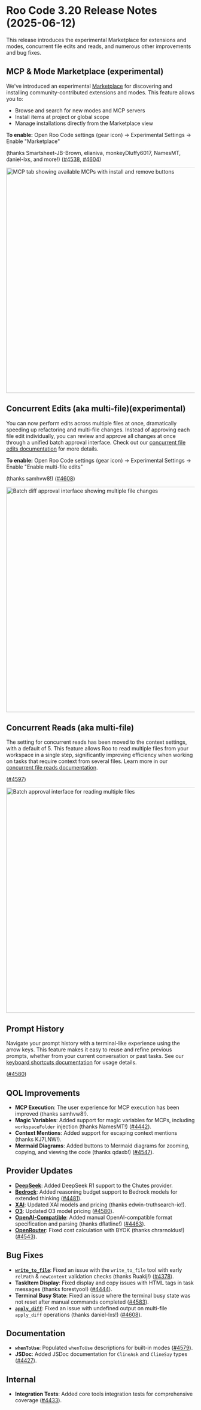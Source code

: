# Roo Code 3.20 Release Notes (2025-06-12)

This release introduces the experimental Marketplace for extensions and modes, concurrent file edits and reads, and numerous other improvements and bug fixes.

## MCP & Mode Marketplace (experimental)

We've introduced an experimental [Marketplace](/features/marketplace) for discovering and installing community-contributed extensions and modes. This feature allows you to:
- Browse and search for new modes and MCP servers
- Install items at project or global scope
- Manage installations directly from the Marketplace view

**To enable:** Open Roo Code settings (gear icon) → Experimental Settings → Enable "Marketplace"

(thanks Smartsheet-JB-Brown, elianiva, monkeyDluffy6017, NamesMT, daniel-lxs, and more!) ([#4538](https://github.com/RooCodeInc/Roo-Code/pull/4538), [#4604](https://github.com/RooCodeInc/Roo-Code/pull/4604))

<img src="/img/marketplace/marketplace-1.png" alt="MCP tab showing available MCPs with install and remove buttons" width="600" />

## Concurrent Edits (aka multi-file)(experimental)

You can now perform edits across multiple files at once, dramatically speeding up refactoring and multi-file changes. Instead of approving each file edit individually, you can review and approve all changes at once through a unified batch approval interface. Check out our [concurrent file edits documentation](/features/experimental/concurrent-file-edits) for more details.

**To enable:** Open Roo Code settings (gear icon) → Experimental Settings → Enable "Enable multi-file edits"

(thanks samhvw8!) ([#4608](https://github.com/RooCodeInc/Roo-Code/pull/4608))

<img src="/img/concurrent-file-edits/concurrent-file-edits-1.png" alt="Batch diff approval interface showing multiple file changes" width="600" />

## Concurrent Reads (aka multi-file)

The setting for concurrent reads has been moved to the context settings, with a default of 5. This feature allows Roo to read multiple files from your workspace in a single step, significantly improving efficiency when working on tasks that require context from several files. Learn more in our [concurrent file reads documentation](/features/concurrent-file-reads).

([#4597](https://github.com/RooCodeInc/Roo-Code/pull/4597))

<img src="/img/concurrent-file-reads/concurrent-file-reads-2.png" alt="Batch approval interface for reading multiple files" width="600" />

## Prompt History

Navigate your prompt history with a terminal-like experience using the arrow keys. This feature makes it easy to reuse and refine previous prompts, whether from your current conversation or past tasks. See our [keyboard shortcuts documentation](/features/keyboard-shortcuts#command-line-style-prompt-history-navigation) for usage details.

([#4580](https://github.com/RooCodeInc/Roo-Code/pull/4580))

## QOL Improvements

*   **MCP Execution**: The user experience for MCP execution has been improved (thanks samhvw8!).
*   **Magic Variables**: Added support for magic variables for MCPs, including `workspaceFolder` injection (thanks NamesMT!) ([#4442](https://github.com/RooCodeInc/Roo-Code/pull/4442)).
*   **Context Mentions**: Added support for escaping context mentions (thanks KJ7LNW!).
*   **Mermaid Diagrams**: Added buttons to Mermaid diagrams for zooming, copying, and viewing the code (thanks qdaxb!) ([#4547](https://github.com/RooCodeInc/Roo-Code/pull/4547)).

## Provider Updates

*   **[DeepSeek](/providers/deepseek)**: Added DeepSeek R1 support to the Chutes provider.
*   **[Bedrock](/providers/bedrock)**: Added reasoning budget support to Bedrock models for extended thinking ([#4481](https://github.com/RooCodeInc/Roo-Code/pull/4481)).
*   **[XAI](/providers/xai)**: Updated XAI models and pricing (thanks edwin-truthsearch-io!).
*   **[O3](/providers/openai)**: Updated O3 model pricing ([#4580](https://github.com/RooCodeInc/Roo-Code/pull/4580)).
*   **[OpenAI-Compatible](/providers/openai-compatible)**: Added manual OpenAI-compatible format specification and parsing (thanks dflatline!) ([#4463](https://github.com/RooCodeInc/Roo-Code/pull/4463)).
*   **[OpenRouter](/providers/openrouter)**: Fixed cost calculation with BYOK (thanks chrarnoldus!) ([#4543](https://github.com/RooCodeInc/Roo-Code/pull/4543)).

## Bug Fixes

*   **[`write_to_file`](/advanced-usage/available-tools/write-to-file)**: Fixed an issue with the `write_to_file` tool with early `relPath` & `newContent` validation checks (thanks Ruakij!) ([#4378](https://github.com/RooCodeInc/Roo-Code/pull/4378)).
*   **TaskItem Display**: Fixed display and copy issues with HTML tags in task messages (thanks forestyoo!) ([#4444](https://github.com/RooCodeInc/Roo-Code/pull/4444)).
*   **Terminal Busy State**: Fixed an issue where the terminal busy state was not reset after manual commands completed ([#4583](https://github.com/RooCodeInc/Roo-Code/pull/4583)).
*   **[`apply_diff`](/advanced-usage/available-tools/apply-diff)**: Fixed an issue with undefined output on multi-file `apply_diff` operations (thanks daniel-lxs!) ([#4608](https://github.com/RooCodeInc/Roo-Code/pull/4608)).

## Documentation

*   **`whenToUse`**: Populated `whenToUse` descriptions for built-in modes ([#4579](https://github.com/RooCodeInc/Roo-Code/pull/4579)).
*   **JSDoc**: Added JSDoc documentation for `ClineAsk` and `ClineSay` types ([#4427](https://github.com/RooCodeInc/Roo-Code/pull/4427)).

## Internal

*   **Integration Tests**: Added core tools integration tests for comprehensive coverage ([#4433](https://github.com/RooCodeInc/Roo-Code/pull/4433)).